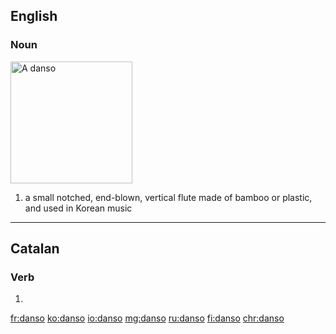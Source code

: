 ==English==

===Noun===
[[Image:Danso.jpg|thumb|right|195px|A ''danso'']]
{{wikipedia|Danso}}
{{en-noun}}

# a small notched, end-blown, vertical flute made of bamboo or plastic, and used in Korean music

{{attention|ko}}

----

==Catalan==

===Verb===
{{head|ca|verb form}}

# {{ca-verb form of|p=1|n=sg|t=pres|m=ind|dansar}}

[[fr:danso]]
[[ko:danso]]
[[io:danso]]
[[mg:danso]]
[[ru:danso]]
[[fi:danso]]
[[chr:danso]]